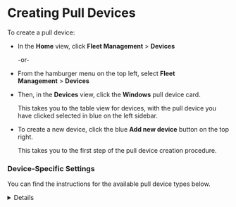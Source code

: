 # Creating Pull Devices

To create a pull device:

- In the **Home** view, click **Fleet Management**&nbsp;>&nbsp;**Devices**

  -or-

- From the hamburger menu on the top left, select **Fleet Management**&nbsp;>&nbsp;**Devices**

- Then, in the **Devices** view, click the **Windows** pull device card.

  This takes you to the table view for devices, with the pull device you have clicked selected in blue on the left sidebar.

- To create a new device, click the blue **Add new device** button on the top right.

  This takes you to the first step of the pull device creation procedure.

### Device-Specific Settings

You can find the instructions for the available pull device types below.

<Details summary="Windows">
<Tabs>
  <TabItem value="setup-device" label="Setup Device" default>
    ### Choose Setup Method for Device
    
    #### Define Device Details

    - **Name** (Required) - The name of your device. Must be unique.
    - **Director** (Required) - The director to attach the device to. Select from the dropdown.

    #### Choose Deployment Type

    There are two deployment types:

      - **Agent** - Installs a lightweight **Agent** that sets up the device in your environment.

        Selecting this changes the primary button label to **Create device**. Clicking the button takes you directly to the **Install and Connect** tab for Agent.

      - **Agentless** - Uses auto-detection to set up the device in your environment.

        Selecting this changes the primary button label to **Next step**. Clicking the button takes you to the **Install and Connect** tab for Agentless.
  </TabItem>

  <TabItem value="install-and-connect" label="Install and Connect">
      ## Agent

      On this tab, we will find a box containing an API key and a script. You will use this to install **Agent**.

      <Include id="admin-for-installation-script" />

      - Open a terminal window with administrator privileges.
      - Copy the key and script above.
      - Paste them into the terminal.
      - Press <kb-short>Enter</kb-short> to run the script.

      This will take a few minutes to complete.

      :::info Important
      At this point, for the connection between the agent and the director to work, make sure that the default port `80` is open. If that port is being used for another purpose, then

      - Open the `vmetric.yml` file under `<vm_root>`
      - Change the `http_config_port` setting with the port number you want to dedicate to this connection
      :::

      To the right, you will see a **Verify connection** button. Clicking this button starts sending a request to check whether a **Agent** has been installed.

      Once the connection is verified, a **Connection successful** message is displayed.

      <Include id="connection-verification-failure" />

      If the connection is not verified, you can use the **Connect later** button to defer this step. The not-yet-enabled agent will still appear on the devices list.

      Clicking this button takes you to the **Review and Configure** tab.

      ---

      ## Agentless

      ### Configure Remote Access

      - **IP Address** - Enter the IP address of the target system
      - **Port** - Enter the port used for remote access
      - **Active Directory Authentication** - **AD** authentication settings

        When this option is disabled, three fields are displayed:

        - **Username** (Required) - **AD** username
        - **Password** (Required) - **AD** password
        - **Domain** (Optional) - **AD** domain

        The director will access the target system at the specified IP address using these credentials to validate remote access and permissions. No agent is deployed in this method.

        When enabled, authentication is handled automatically by **DataStream** with your organization’s credentials.

      The **Check Access** button verifies that the authentication credentials are valid.

      Clicking the blue **Create Device** button takes you to the **Review and Configure** tab.
  </TabItem>

  <TabItem value="review-and-configure" label="Review and Configure">
    This is an optional tab.

    ### Select Log Types

    - **Windows Security Events** - Enable/disable log collection. Used to select what type of data will be collected. There are three choices:

      - **All** - Collects all **Windows** security and **AppLocker** event. The most comprehensive option.
      - **Common** - Collects the standard event set for audit purposes. Sufficient for general security monitoring.
      - **Minimal** - Collects a small subset of events that may reveal potential threats.
      - **Custom** - The user specifies their own filters using XML-based filter definitions.
  </TabItem>
</Tabs>
</Details>
